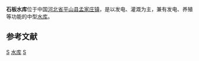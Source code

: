 {{Otheruses|石板水库|subject=位于[[河北省|河北省]][[平山县|平山县]]的一座水库|other=同名的其它水库}}
{{Infobox Reservoir | 
|name                     = 石板水库
|nickname                 = 
|image                    = 
|image_caption            = 
|map                      = 
|map_caption              = 
|pushpin_map              = China
|pushpin_map_caption      = 石板水库在中国的位置
|code                     = BCE10600103
|class                    = 中型[[水库|水库]]
|location_of_reservoir    = [[河北省|河北省]][[平山县|平山县]][[孟家庄镇|孟家庄镇]]
|location_of_dam          = 石板村
|inflow                   = 
|outflow                  = [[文都河|文都河]]（[[滹沱河|滹沱河]]支流）
|catchment_area           = 86.4
|reservoir_area           = 
|mean_depth               = 
|maximum_depth            = 
|flood_level              = 
|normal_water_level       = 
|dead_water_level         = 
|water_quality            = 
|island                   = 
|maximum_storage_capacity = 1680 万
|normal_storage_capacity  = 
|dead_storage_capacity    = 
|type_of_dam              = 土石混合坝 
|elevation_of_dam         = 
|height_of_dam            = 38 
|length_of_dam            = 245
|width_of_dam             = 
|installed_capacity       = 250千瓦
|irrigated_area           = 0.3万亩
|start                    = 1970年11月
|complete                 = 1972年10月
|cost                     = 
|emigrate                 = 
|latd = 38
|latm = 24
|lats = 33
|latNS = N
|longd = 113
|longm = 53
|longs = 50
|longEW = E
|website = 
|footnotes = <ref>[http://www.tsdh.net/水利文献汇编/PDF文档/中国水库名称代码.pdf 中国水库名称代码]{{dead link|date=2018年1月 |bot=InternetArchiveBot |fix-attempted=yes }}</ref><ref>[http://www.sjzsl.gov.cn/col/col_2004_6_1_2_26_10_779/index.html  石板水库]</ref><ref>[http://www.sjzsl.gov.cn/art/2004/06/04/art_3099_34059.html 石板水库除险加固工程]</ref>
}}
'''石板水库'''位于中国[[河北省|河北省]][[平山县|平山县]][[孟家庄镇|孟家庄镇]]，是以发电、灌溉为主，兼有发电、养殖等功能的中型[[水库|水库]]。


==参考文献==
{{reflist}}

[[Category:河北水库|S]]
[[Category:石家庄地理|水库]]
[[Category:平山县|S]]